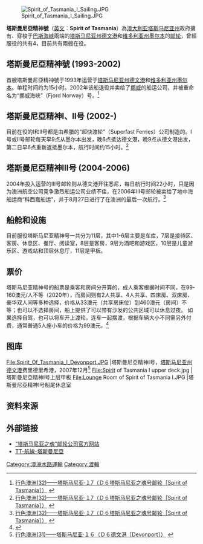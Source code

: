 {{noteTA
|1=zh:塔斯曼尼亞;zh-hans:塔斯马尼亚;zh-hk:塔斯曼尼亞;zh-tw:塔斯馬尼亞;
|dt=中国大陆：塔斯马尼亚；台灣：塔斯馬尼亞；香港：塔斯曼尼亞
2=zh:澳大利亞; zh-hans:澳大利亚; zh-hant:澳大利亞; zh-hk:澳洲
|d2=中国大陆：澳大利亚；台灣：澳大利亞；香港：澳洲
|2=zh:霍巴特;zh-hans:霍巴特;zh-hk:霍巴特;zh-tw:荷巴特;
|d3=中国大陆：霍巴特；台灣：荷巴特；香港：霍巴特
}}
[[File:Spirit_of_Tasmania_I_Sailing.JPG|thumb]]

'''塔斯曼尼亞精神號'''（[[英文|英文]]：'''Spirit of Tasmania'''）為[[澳大利亚|澳大利亚]][[塔斯马尼亚州|塔斯马尼亚州]]政府擁有、穿梭于[[巴斯海峡|巴斯海峡]]兩端的[[塔斯马尼亚州|塔斯马尼亚州]][[德文港|德文港]]和[[维多利亚州|维多利亚州]][[墨尔本|墨尔本]]的[[邮轮|邮轮]]，曾經服役的共有4，目前共有兩艘在役。

== 塔斯曼尼亞精神號 (1993-2002)==
首艘塔斯曼尼亞精神號于1993年运营于[[塔斯马尼亚州|塔斯马尼亚州]][[德文港|德文港]]和[[维多利亚州|维多利亚州]][[墨尔本|墨尔本]]。单程时间约为15小时。2002年该船退役并卖给了[[挪威|挪威]]的船运公司，并被重命名为“挪威海峡”（Fjord Norway）号。<ref name="spirit-of-tasmania">[http://travel.synyan.net/2008/%e8%a1%8c%e8%89%b2%e6%be%b3%e6%b4%b232%e2%80%94%e2%80%94%e5%a1%94%e6%96%af%e9%a9%ac%e5%b0%bc%e4%ba%9a%c2%b7%ef%bc%91%ef%bc%97/ 行色澳洲(32)——塔斯马尼亚·１7（Ｄ６塔斯马尼亚之魂号邮轮［Spirit of Tasmania］）] {{webarchive|url=https://web.archive.org/web/20110405210847/http://travel.synyan.net/2008/%E8%A1%8C%E8%89%B2%E6%BE%B3%E6%B4%B232%E2%80%94%E2%80%94%E5%A1%94%E6%96%AF%E9%A9%AC%E5%B0%BC%E4%BA%9A%C2%B7%EF%BC%91%EF%BC%97/ |date=2011-04-05 }}</ref>

==塔斯曼尼亞精神I、II号 (2002-)==
目前在役的I和II号都是由希腊的“超快渡轮”（Superfast Ferries）公司制造的。I号或II号邮轮每天早9点从墨尔本出发，晚6点抵达德文港，晚9点从德文港出发，第二日早6点重新返抵墨尔本，航行时间约15小时。<ref name="spirit-of-tasmania">[http://travel.synyan.net/2008/%e8%a1%8c%e8%89%b2%e6%be%b3%e6%b4%b232%e2%80%94%e2%80%94%e5%a1%94%e6%96%af%e9%a9%ac%e5%b0%bc%e4%ba%9a%c2%b7%ef%bc%91%ef%bc%97/ 行色澳洲(32)——塔斯马尼亚·１7（Ｄ６塔斯马尼亚之魂号邮轮［Spirit of Tasmania］）] {{webarchive|url=https://web.archive.org/web/20110405210847/http://travel.synyan.net/2008/%E8%A1%8C%E8%89%B2%E6%BE%B3%E6%B4%B232%E2%80%94%E2%80%94%E5%A1%94%E6%96%AF%E9%A9%AC%E5%B0%BC%E4%BA%9A%C2%B7%EF%BC%91%EF%BC%97/ |date=2011-04-05 }}</ref>

==塔斯曼尼亞精神III号 (2004-2006)==
2004年投入运营的III号邮轮则从德文港开往悉尼，每日航行时间22小时，只是因为澳洲航空公司竞争激烈船运公司业绩不佳，在2006年III号邮轮被卖给了地中海船运商“科西嘉船运”，并于8月27日进行了在澳洲的最后一次航行。<ref name="spirit-of-tasmania">[http://travel.synyan.net/2008/%e8%a1%8c%e8%89%b2%e6%be%b3%e6%b4%b232%e2%80%94%e2%80%94%e5%a1%94%e6%96%af%e9%a9%ac%e5%b0%bc%e4%ba%9a%c2%b7%ef%bc%91%ef%bc%97/ 行色澳洲(32)——塔斯马尼亚·１7（Ｄ６塔斯马尼亚之魂号邮轮［Spirit of Tasmania］）] {{webarchive|url=https://web.archive.org/web/20110405210847/http://travel.synyan.net/2008/%E8%A1%8C%E8%89%B2%E6%BE%B3%E6%B4%B232%E2%80%94%E2%80%94%E5%A1%94%E6%96%AF%E9%A9%AC%E5%B0%BC%E4%BA%9A%C2%B7%EF%BC%91%EF%BC%97/ |date=2011-04-05 }}</ref>

==船舱和设施==
目前服役塔斯马尼亚精神号一共分为11层，其中1-6层主要是车库，7层是接待区、客房、休息区、餐厅、阅读室，8层是客房，9层为酒吧和游戏区，10层是儿童游乐区、游戏站和顶层休息厅，11层是甲板。

==票价==
塔斯马尼亚精神号的船票是乘客和房间分开算的，成人乘客根据时间不同，在99-160澳元/人不等（2020年），而房间则有2人共享、4人共享、四床房、双床房、豪华双人间等多种选择，价格从33澳元（共享房床位）到460澳元（房间）不等；也可以不选择房间，船上提供了可以带有沙发的公共区域可以休息过夜。
如果选择自驾，也可以将车开上渡轮，连车一起摆渡，根据车辆大小不同需另外付费，通常普通5人座小车的价格为99澳元。<ref>{{cite web |title=塔斯马尼亚精神号 Spirit of Tasmania |url=https://australia51.com/place/270736BC-8F90-AA3E-DA33-61436D7C262C/ |website=澳洲无忧网 |access-date=2020-09-24 |archive-date=2020-10-22 |archive-url=https://web.archive.org/web/20201022095934/https://australia51.com/place/270736BC-8F90-AA3E-DA33-61436D7C262C/ |dead-url=no }}</ref>


==图库==
<gallery>
File:Spirit_Of_Tasmania_I_Devonport.JPG |塔斯曼尼亞精神I号，[[塔斯马尼亚州|塔斯马尼亚州]][[德文港|德文港]]费里德里希港，2007年12月<ref name="spirit-of-tasmania-photo">[http://travel.synyan.net/2008/%e8%a1%8c%e8%89%b2%e6%be%b3%e6%b4%b231%e2%80%94%e2%80%94%e5%a1%94%e6%96%af%e9%a9%ac%e5%b0%bc%e4%ba%9a%c2%b7%ef%bc%91%ef%bc%96/ 行色澳洲(31)——塔斯马尼亚·１６（Ｄ６德文港［Devonport］）] {{webarchive|url=https://web.archive.org/web/20110405025954/http://travel.synyan.net/2008/%E8%A1%8C%E8%89%B2%E6%BE%B3%E6%B4%B231%E2%80%94%E2%80%94%E5%A1%94%E6%96%AF%E9%A9%AC%E5%B0%BC%E4%BA%9A%C2%B7%EF%BC%91%EF%BC%96/ |date=2011-04-05 }}</ref>
File:Spirit of Tasmania I upper deck.jpg |塔斯曼尼亞精神I号上层甲板
File:Lounge Room of Spirit of Tasmania I.JPG |塔斯曼尼亞精神I号船尾休息室
</gallery>

==资料来源==
{{reflist}}

==外部链接==
* [http://www.spiritoftasmania.com.au “塔斯马尼亚之魂”邮轮公司官方网站] {{WebCite|url=https://www.webcitation.org/6Hdm7sTUT?url=http://www.spiritoftasmania.com.au/ |date=20130625133621 |dateformat=iso }}
* [http://www.simplonpc.co.uk/TT-Line-Tasmania.html TT-航線-塔斯曼尼亞] {{Wayback|url=http://www.simplonpc.co.uk/TT-Line-Tasmania.html |date=20201127032703 }}

[[Category:澳洲水路運輸|Category:澳洲水路運輸]]
[[Category:渡輪|Category:渡輪]]